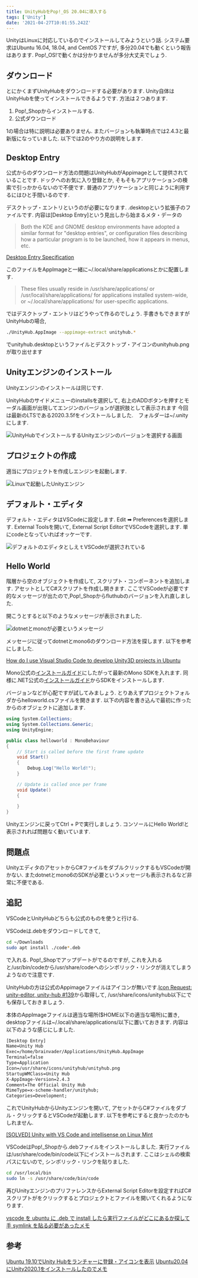 ```yaml
---
title: UnityHubをPop!_OS 20.04に導入する
tags: ['Unity']
date: '2021-04-27T10:01:55.242Z'
---
```



UnityはLinuxに対応しているのでインストールしてみようという話.<!-- sep -->
システム要求はUbuntu 16.04, 18.04, and CentOS 7ですが, 多分20.04でも動くという報告はあります.
Pop!_OS!で動くかは分かりませんが多分大丈夫でしょう.

## ダウンロード

とにかくまずUnityHubをダウンロードする必要があります. Unity自体はUnityHubを使ってインストールできるようです. 
方法は２つあります.

1. Pop!_Shopからインストールする.
2. 公式ダウンロード

1の場合は特に説明は必要ありません. またバージョンも執筆時点では2.4.3と最新版になっていました.
以下では2のやり方の説明をします.

## Desktop Entry

公式からのダウンロード方法の問題はUnityHubがAppimageとして提供されていることです.
ドックへのお気に入り登録とか, そもそもアプリケーションの検索で引っかからないので不便です.
普通のアプリケーションと同じように利用するにはひと手間いるのです.


デスクトップ・エントリというのが必要になります. .desktopという拡張子のファイルです. 
内容は[Desktop Entry]という見出しから始まるメタ・データの

> Both the KDE and GNOME desktop environments have adopted a similar format for "desktop entries", or configuration files describing how a particular program is to be launched, how it appears in menus, etc. 

[Desktop Entry Specification](https://developer.gnome.org/desktop-entry-spec/#introduction)

このファイルをAppImageと一緒に~/.local/share/applicationsとかに配置します.

> These files usually reside in /usr/share/applications/ or /usr/local/share/applications/ for applications installed system-wide, or ~/.local/share/applications/ for user-specific applications. 

ではデスクトップ・エントリはどうやって作るのでしょう. 手書きもできますがUnityHubの場合,

```sh
./UnityHub.AppImage --appimage-extract unityhub.*
```

でunityhub.desktopというファイルとデスクトップ・アイコンのunityhub.pngが取り出せます

## Unityエンジンのインストール

Unityエンジンのインストールは同じです.

UnityHubのサイドメニューのinstallsを選択して, 右上のADDボタンを押すとモーダル画面が出現してエンジンのバージョンが選択肢として表示されます
今回は最新のLTSである2020.3.5fをインストールしました.　フォルダーは~/.unityにします.

![UnityHubでインストールするUnityエンジンのバージョンを選択する画面](/static/posts/2021/04/27/476052_001.png)


## プロジェクトの作成

適当にプロジェクトを作成しエンジンを起動します.

![Linuxで起動したUnityエンジン](/static/posts/2021/04/27/476052_002.png)

## デフォルト・エディタ

デフォルト・エディタはVSCodeに設定します. Edit ➡ Preferencesを選択します. External Toolsを開いて, External Script EditorでVSCodeを選択します.
単にcodeとなっていればオッケーです.

![デフォルトのエディタとしえｔVSCodeが選択されている](/static/posts/2021/04/27/476052_003.png)

## Hello World

階層から空のオブジェクトを作成して, スクリプト・コンポーネントを追加します. アセットとしてC#スクリプトを作成し開きます.
ここでVSCodeが必要です的なメッセージが出たので,Pop!_Shopからfluthubのバージョンを入れ直しました.

開こうとすると以下のようなメッセージが表示されました.

![dotnetとmonoが必要というメッセージ](/static/posts/2021/04/27/476052_004.png)

メッセージに従ってdotnetとmono6のダウンロード方法を探します. 以下を参考にしました.

[How do I use Visual Studio Code to develop Unity3D projects in Ubuntu](https://stackoverflow.com/questions/52807397/how-do-i-use-visual-studio-code-to-develop-unity3d-projects-in-ubuntu)

Mono公式の[インストールガイド](https://www.mono-project.com/download/stable/)にしたがって最新のMono SDKを入れます.
同様に.NET公式の[インストールガイド](https://docs.microsoft.com/en-us/dotnet/core/install/linux-ubuntu#2004-)からSDKをインストールします.

バージョンなどが心配ですが試してみましょう. とりあえずプロジェクトフォルダからhelloworld.csファイルを開きます.
以下の内容を書き込んで最初に作ったからのオブジェクトに追加します.

```csharp
using System.Collections;
using System.Collections.Generic;
using UnityEngine;

public class helloworld : MonoBehaviour
{
    // Start is called before the first frame update
    void Start()
    {
        Debug.Log("Hello World!");
    }

    // Update is called once per frame
    void Update()
    {
        
    }
}
```

Unityエンジンに戻ってCtrl + Pで実行しましょう. コンソールにHello World!と表示されれば問題なく動いています.

## 問題点

UnityエディタのアセットからC#ファイルをダブルクリックするもVSCodeが開かない. またdotnetとmono6のSDKが必要というメッセージも表示されるなど非常に不便である.

## 追記

VSCodeとUnityHubどちらも公式のものを使うと行ける.

VSCodeは.debをダウンロードしてきて,

```sh
cd ~/Downloads
sudo apt install ./code*.deb
```

で入れる. Pop!_Shopでアップデートがでるのですが, これを入れると/usr/bin/codeから/usr/share/codeへのシンボリック・リンクが消えてしまうようなので注意です.


UnityHubの方は公式のAppimageファイルはアイコンが無いです.[Icon Request: unity-editor, unity-hub #139](https://github.com/rudrab/Shadow/issues/139)から取得して, /usr/share/icons/unityhub以下にでも保存しておきましょう.

本体のAppImageファイルは適当な場所($HOME以下の適当な場所)に置き, desktopファイルは~/.local/share/applications/以下に置いておきます.
内容は以下のような感じにしました.

```txt
[Desktop Entry]
Name=Unity Hub
Exec=/home/brainvader/Applications/UnityHub.AppImage
Terminal=false
Type=Application
Icon=/usr/share/icons/unityhub/unityhub.png
StartupWMClass=Unity Hub
X-AppImage-Version=2.4.3
Comment=The Official Unity Hub
MimeType=x-scheme-handler/unityhub;
Categories=Development;
```

これでUnityHubからUnityエンジンを開いて, アセットからC#ファイルをダブル・クリックするとVSCodeが起動します.
以下を参考にすると良かったのかもしれません.

[[SOLVED] Unity with VS Code and intellisense on Linux Mint](https://forum.unity.com/threads/solved-unity-with-vs-code-and-intellisense-on-linux-mint.986088/)

VSCodeはPop!_Shopから.debファイルをインストールしました. 実行ファイルは/usr/share/code/bin/code以下にインストールされます.
ここはシェルの検索パスにないので, シンボリック・リンクを貼りました.

```bash
cd /usr/local/bin
sudo ln -s /usr/share/code/bin/code
```

再びUnityエンジンのプリファレンスからExternal Script Editorを設定すればC#スクリプトがをクリックするとプロジェクトとファイルを開いてくれるようになります.

[vscode を ubuntu に .deb で install したら実行ファイルがどこにあるか探して手 symlink を貼る必要があったメモ](https://qiita.com/usagi/items/d800457a7ee355d7305d)

## 参考

[Ubuntu 19.10でUnity Hubをランチャーに登録・アイコンを表示](https://qiita.com/WhiteGrouse/items/06d02255a18e815512d5)
[Ubuntu20.04にUnity2020.1をインストールしたのでメモ](http://pineplanter.moo.jp/non-it-salaryman/2020/08/09/unity-ubuntu/)